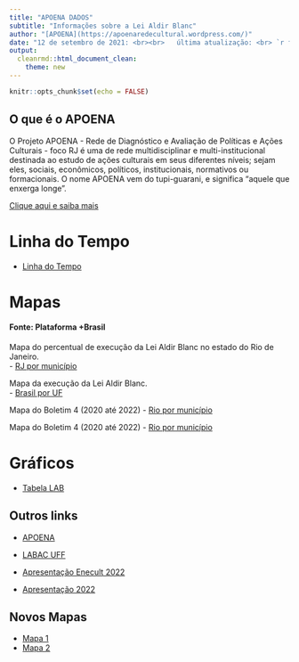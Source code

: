 ```yaml
---
title: "APOENA DADOS"
subtitle: "Informações sobre a Lei Aldir Blanc"
author: "[APOENA](https://apoenaredecultural.wordpress.com/)"
date: "12 de setembro de 2021: <br><br>   última atualização: <br> `r format(Sys.Date(), '%d de %B de %Y')`"
output: 
  cleanrmd::html_document_clean:
    theme: new
---
```


```r
knitr::opts_chunk$set(echo = FALSE)

```

## O que é o APOENA

O Projeto APOENA - Rede de Diagnóstico e Avaliação de Políticas e Ações Culturais - foco RJ é uma de rede multidisciplinar e multi-institucional destinada ao estudo de ações culturais em seus diferentes níveis; sejam eles, sociais, econômicos, políticos, institucionais, normativos ou formacionais.  O nome APOENA vem do tupi-guarani, e significa "aquele que enxerga longe".

[Clique aqui e saiba mais](https://apoenaredecultural.wordpress.com/)





# Linha do Tempo

- [Linha do Tempo](https://apoena-uff.github.io/dados/linha-tempo/)


# Mapas


#### Fonte: Plataforma +Brasil

Mapa do percentual de execução da Lei Aldir Blanc no estado do Rio de Janeiro.    
- [RJ por município](mapa1/index.html)

Mapa da execução da Lei Aldir Blanc.    
- [Brasil por UF](mapa3/index.html)

Mapa do Boletim 4 (2020 até 2022)
- [Rio por município](mapa3/mapa_03.html)

Mapa do Boletim 4 (2020 até 2022)
- [Rio por município](mapa4/mapa_04.html)

# Gráficos
- [Tabela LAB](tabela_lab/tabela_LAB.html)



## Outros links

- [APOENA](https://apoenaredecultural.wordpress.com/)

- [LABAC UFF](https://labacuff.wordpress.com/)

- [Apresentação Enecult 2022](https://apoena-uff.github.io/dados/twitter/index.html)

- [Apresentação 2022](https://apoena-uff.github.io/dados/googlenews/index.html)


## Novos Mapas


- [Mapa 1](mapa_livro1/mapa1.html)
- [Mapa 2](mapa_livro2/mapa2.html)

